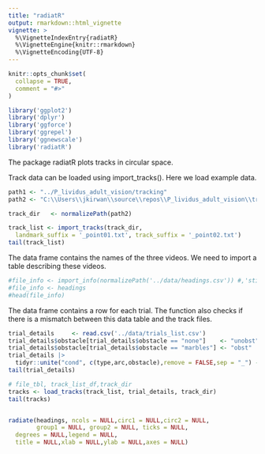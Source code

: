 ```yaml
---
title: "radiatR"
output: rmarkdown::html_vignette
vignette: >
  %\VignetteIndexEntry{radiatR}
  %\VignetteEngine{knitr::rmarkdown}
  %\VignetteEncoding{UTF-8}
---
```


```r
knitr::opts_chunk$set(
  collapse = TRUE,
  comment = "#>"
)
```


```r
library('ggplot2')
library('dplyr')
library('ggforce')
library('ggrepel')
library('ggnewscale')
library('radiatR')
```

The package radiatR plots tracks in circular space.

Track data can be loaded using import_tracks(). Here we load example data.


```r
path1 <- "../P_lividus_adult_vision/tracking"
path2 <- "C:\\Users\\jkirwan\\source\\repos\\P_lividus_adult_vision\\tracking"

track_dir   <- normalizePath(path2)

track_list <- import_tracks(track_dir,
  landmark_suffix = '_point01.txt', track_suffix = '_point02.txt')
tail(track_list)
```

The data frame contains the names of the three videos. We need to import a table describing these videos.

```r
#file_info <- import_info(normalizePath('../data/headings.csv')) #,'stimulus','degrees'
#file_info <- headings
#head(file_info)
```

The data frame contains a row for each trial. The function also checks if there is a mismatch between this data table and the track files.

```r
trial_details     <- read.csv('../data/trials_list.csv')
trial_details$obstacle[trial_details$obstacle == "none"]    <- "unobst"
trial_details$obstacle[trial_details$obstacle == "marbles"] <- "obst"
trial_details |> 
  tidyr::unite("cond", c(type,arc,obstacle),remove = FALSE,sep = "_") -> trial_details
tail(trial_details)
```

```r
# file_tbl, track_list_df,track_dir
tracks <- load_tracks(track_list, trial_details, track_dir)
tail(tracks)
```

```r

```


```r
radiate(headings, ncols = NULL,circ1 = NULL,circ2 = NULL, 
        group1 = NULL, group2 = NULL, ticks = NULL,
  degrees = NULL,legend = NULL,
  title = NULL,xlab = NULL,ylab = NULL,axes = NULL)
```
